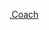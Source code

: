 {{Navbox
|name=Israeli Basketball Super League coach of the season
|title=[[Israeli Basketball Premier League]] coach of the season
|state = {{{state|autocollapse}}}
|listclass = hlist
|list1=
* 2002: [[大衛·布拉特|布拉特]]
* 2003: [[Avi Ashkenazi|Ashkenazi]]
* 2004: [[Ya'akov Jino|Jino]]
* 2005: [[Effi Birnbaum|Birnbaum]]
* 2006: [[Ofer Berkovich|Berkovich]]
* 2007: [[Oded Kattash|Kattash]]
* 2008: [[Miki Dorsman|Dorsman]]
* 2009: [[Avi Ashkenazi|Ashkenazi]]
* 2010: [[Arik Elfasi|Elfasi]]
* 2011: [[大衛·布拉特|布拉特]]
* 2012: [[Ofer Berkovich|Berkovich]]
* 2013: [[Brad Greenberg|Greenberg]]
* 2014: [[大衛·布拉特|布拉特]]
* 2015: [[Danny Franco|Franco]]
}}
<noinclude>
[[Category:Israeli Basketball Super League awards| ,Coach]]
</noinclude>